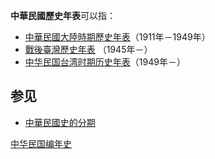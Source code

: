 '''中華民國歷史年表'''可以指：
*[[中華民國大陸時期歷史年表|中華民國大陸時期歷史年表]]（1911年－1949年）
*[[戰後臺灣歷史年表|戰後臺灣歷史年表]] （1945年－）
*[[中华民国台湾时期历史年表|中华民国台湾时期历史年表]]（1949年－）

== 参见 ==
*[[中華民國史的分期|中華民國史的分期]]

{{dab|cat=八字以上消歧义}}
[[category:中华民国编年史|]]
